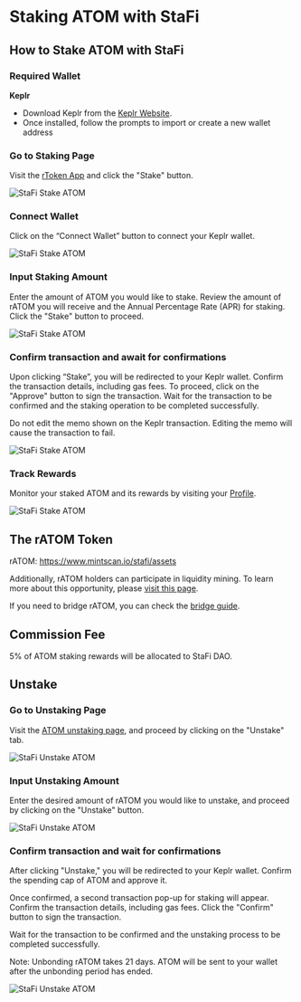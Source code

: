 # Staking ATOM with StaFi


## How to Stake ATOM with StaFi

### Required Wallet

**Keplr**

- Download Keplr from the [Keplr Website](https://www.keplr.app/).
- Once installed, follow the prompts to import or create a new wallet address

<Steps>

### Go to Staking Page

Visit the [rToken App](https://app.stafi.io/gallery/all) and click the "Stake" button.

![StaFi Stake ATOM](/image/stakingunstakingcosmosatom_1-new.png)

### Connect Wallet

Click on the “Connect Wallet” button to connect your Keplr wallet.

![StaFi Stake ATOM](/image/stakingunstakingcosmosatom_2-new.png)

### Input Staking Amount

Enter the amount of ATOM you would like to stake. Review the amount of rATOM you will receive and the Annual Percentage Rate (APR) for staking. Click the "Stake" button to proceed.

![StaFi Stake ATOM](/image/stakingunstakingcosmosatom_4.png)

### Confirm transaction and await for confirmations

Upon clicking “Stake”, you will be redirected to your Keplr wallet. Confirm the transaction details, including gas fees. To proceed, click on the "Approve" button to sign the transaction. Wait for the transaction to be confirmed and the staking operation to be completed successfully.

<Callout type="info">
Do not edit the memo shown on the Keplr transaction. Editing the memo will cause the transaction to fail.
</Callout>

![StaFi Stake ATOM](/image/stakingunstakingcosmosatom_5.png)

### Track Rewards

Monitor your staked ATOM and its rewards by visiting your [Profile](https://app.stafi.io/profile/cosmos).

![StaFi Stake ATOM](/image/stakingunstakingcosmosatom_6.png)

</Steps>

## The rATOM Token

rATOM: https://www.mintscan.io/stafi/assets

Additionally, rATOM holders can participate in liquidity mining. To learn more about this opportunity, please [visit this page](https://app.stafi.io/pool/cosmos).

If you need to bridge rATOM, you can check the [bridge guide](/bridge).

## Commission Fee

5% of ATOM staking rewards will be allocated to StaFi DAO.

## Unstake

<Steps>

### Go to Unstaking Page

Visit the [ATOM unstaking page](https://app.stafi.io/gallery/cosmos/ATOM?tab=unstake), and proceed by clicking on the "Unstake" tab.

![StaFi Unstake ATOM](/image/stakingunstakingcosmosatom_7.png)

### Input Unstaking Amount

Enter the desired amount of rATOM you would like to unstake, and proceed by clicking on the "Unstake" button.

![StaFi Unstake ATOM](/image/stakingunstakingcosmosatom_8.png)

### Confirm transaction and wait for confirmations

After clicking "Unstake," you will be redirected to your Keplr wallet. Confirm the spending cap of ATOM and approve it.

Once confirmed, a second transaction pop-up for staking will appear. Confirm the transaction details, including gas fees. Click the "Confirm" button to sign the transaction. 

Wait for the transaction to be confirmed and the unstaking process to be completed successfully.

<Callout type="info">
Note: Unbonding rATOM takes 21 days. ATOM will be sent to your wallet after the unbonding period has ended.
</Callout>

![StaFi Unstake ATOM](/image/stakingunstakingcosmosatom_9.png)
</Steps>
